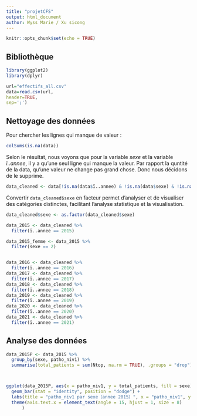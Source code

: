 ```yaml
---
title: "projetCFS"
output: html_document
author: Wyss Marie / Xu sicong
---
```


```r
knitr::opts_chunk$set(echo = TRUE)
```

## Bibliothèque
```r
library(ggplot2)
library(dplyr)
```

```r
url="effectifs_all.csv"
data=read.csv(url,
header=TRUE,
sep=';')
```

## Nettoyage des données

Pour chercher les lignes qui manque de valeur :

```r
colSums(is.na(data))
```
Selon le résultat, nous voyons que pour la variable *sexe* et la variable *ï..annee*, il y a qu'une seul ligne qui manque la valeur. Par rapport la quntité de la data, qu'une valeur ne change pas grand chose. Donc nous décidons de le supprime.

```r
data_cleaned <- data[!is.na(data$ï..annee) & !is.na(data$sexe) & !is.na(data$Ntop), ]
```
Convertir `data_cleaned$sexe` en facteur permet d'analyser et de visualiser des catégories distinctes, facilitant l'analyse statistique et la visualisation.
```r
data_cleaned$sexe <- as.factor(data_cleaned$sexe)
```

```r
data_2015 <- data_cleaned %>%
  filter(ï..annee == 2015)

data_2015_femme <- data_2015 %>%
  filter(sexe == 2)


data_2016 <- data_cleaned %>%
  filter(ï..annee == 2016)
data_2017 <- data_cleaned %>%
  filter(ï..annee == 2017)
data_2018 <- data_cleaned %>%
  filter(ï..annee == 2018)
data_2019 <- data_cleaned %>%
  filter(ï..annee == 2019)
data_2020 <- data_cleaned %>%
  filter(ï..annee == 2020)
data_2021 <- data_cleaned %>%
  filter(ï..annee == 2021)
```
## Analyse des données
```r

  
data_2015P <- data_2015 %>%
  group_by(sexe, patho_niv1) %>%
  summarise(total_patients = sum(Ntop, na.rm = TRUE), .groups = "drop")



ggplot(data_2015P, aes(x = patho_niv1, y = total_patients, fill = sexe)) +
  geom_bar(stat = "identity", position = "dodge") +
  labs(title = "patho_niv1 par sexe（annee 2015）", x = "patho_niv1", y = "nombre de patients") +
  theme(axis.text.x = element_text(angle = 15, hjust = 1, size = 8)
      )

```


